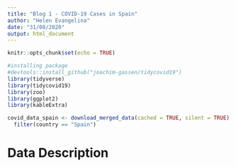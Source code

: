 ```yaml
---
title: "Blog 1 - COVID-19 Cases in Spain"
author: "Helen Evangelina"
date: "31/08/2020"
output: html_document
---
```


```r
knitr::opts_chunk$set(echo = TRUE)
```

```r
#installing package
#devtools::install_github("joachim-gassen/tidycovid19")
library(tidyverse)
library(tidycovid19)
library(zoo)
library(ggplot2)
library(kableExtra)
```

```r
covid_data_spain <- download_merged_data(cached = TRUE, silent = TRUE) %>%
  filter(country == "Spain")

```

# Data Description
